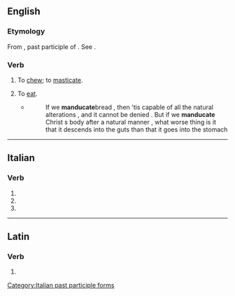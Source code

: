 ==English==

===Etymology===
From {{etyl|la|en}} {{lena}} {{m|la|manducatus}}, past participle of {{m|la|manducare||to chew}}. See {{m|en|manger}}.

===Verb===
{{en-verb}}

# {{lb|en|literary}} To [[chew]]; to [[masticate]].
# {{lb|en|literary}} To [[eat]].
#* {{RQ:Taylor Real Presence}}
#*:If we '''manducate'''bread , then 'tis capable of all the natural alterations , and it cannot be denied . But if we '''manducate''' Christ s body after a natural manner , what worse thing is it that it descends into the guts than that it goes into the stomach

----

==Italian==

===Verb===
{{head|it|verb form}}

# {{inflection of|it|manducare||2|p|pres|indc}}
# {{inflection of|it|manducare||2|p|impr}}
# {{feminine plural of|it|manducato}}

[[Category:Italian past participle forms]]

----

==Latin==

===Verb===
{{la-verb-form|mandūcāte}}

# {{inflection of|la|mandūcō||2|p|pres|actv|impr}}
